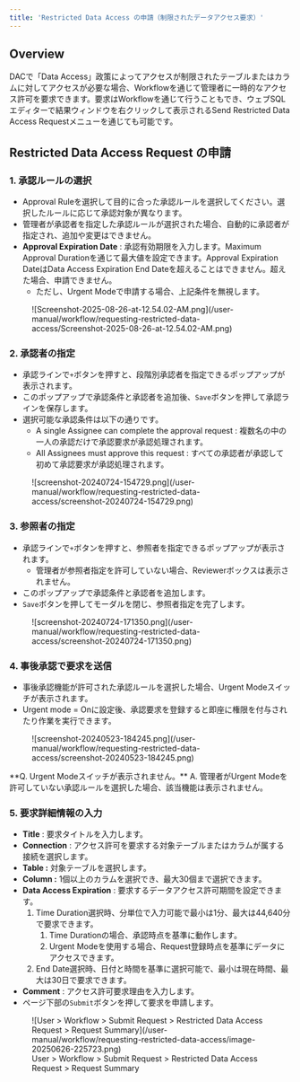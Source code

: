 ```yaml
---
title: 'Restricted Data Access の申請（制限されたデータアクセス要求）'
---
```



## Overview

DACで「Data Access」政策によってアクセスが制限されたテーブルまたはカラムに対してアクセスが必要な場合、Workflowを通じて管理者に一時的なアクセス許可を要求できます。要求はWorkflowを通じて行うこともでき、ウェブSQLエディターで結果ウィンドウを右クリックして表示されるSend Restricted Data Access Requestメニューを通じても可能です。

## Restricted Data Access Request の申請

### 1. 承認ルールの選択

* Approval Ruleを選択して目的に合った承認ルールを選択してください。選択したルールに応じて承認対象が異なります。
* 管理者が承認者を指定した承認ルールが選択された場合、自動的に承認者が指定され、追加や変更はできません。
*  **Approval Expiration Date** : 承認有効期限を入力します。Maximum Approval Durationを通じて最大値を設定できます。Approval Expiration DateはData Access Expiration End Dateを超えることはできません。超えた場合、申請できません。
    * ただし、Urgent Modeで申請する場合、上記条件を無視します。

<figure data-layout="center" data-align="center">
![Screenshot-2025-08-26-at-12.54.02-AM.png](/user-manual/workflow/requesting-restricted-data-access/Screenshot-2025-08-26-at-12.54.02-AM.png)
</figure>

### 2. 承認者の指定

* 承認ラインで`+`ボタンを押すと、段階別承認者を指定できるポップアップが表示されます。
* このポップアップで承認条件と承認者を追加後、`Save`ボタンを押して承認ラインを保存します。
* 選択可能な承認条件は以下の通りです。
    * A single Assignee can complete the approval request : 複数名の中の一人の承認だけで承認要求が承認処理されます。
    * All Assignees must approve this request : すべての承認者が承認して初めて承認要求が承認処理されます。

<figure data-layout="center" data-align="center">
![screenshot-20240724-154729.png](/user-manual/workflow/requesting-restricted-data-access/screenshot-20240724-154729.png)
</figure>

### 3. 参照者の指定

* 承認ラインで`+`ボタンを押すと、参照者を指定できるポップアップが表示されます。
    * 管理者が参照者指定を許可していない場合、Reviewerボックスは表示されません。
* このポップアップで承認条件と承認者を追加します。
* `Save`ボタンを押してモーダルを閉じ、参照者指定を完了します。

<figure data-layout="center" data-align="center">
![screenshot-20240724-171350.png](/user-manual/workflow/requesting-restricted-data-access/screenshot-20240724-171350.png)
</figure>

### 4. 事後承認で要求を送信

* 事後承認機能が許可された承認ルールを選択した場合、Urgent Modeスイッチが表示されます。
* Urgent mode = Onに設定後、承認要求を登録すると即座に権限を付与されたり作業を実行できます。

<figure data-layout="center" data-align="center">
![screenshot-20240523-184245.png](/user-manual/workflow/requesting-restricted-data-access/screenshot-20240523-184245.png)
</figure>

<Callout type="important">
**Q. Urgent Modeスイッチが表示されません。**
A. 管理者がUrgent Modeを許可していない承認ルールを選択した場合、該当機能は表示されません。
</Callout>

### 5. 要求詳細情報の入力

*  **Title**  : 要求タイトルを入力します。
*  **Connection**  : アクセス許可を要求する対象テーブルまたはカラムが属する接続を選択します。
*  **Table :**  対象テーブルを選択します。
*  **Column :**  1個以上のカラムを選択でき、最大30個まで選択できます。
*  **Data Access Expiration**  : 要求するデータアクセス許可期間を設定できます。
    1. Time Duration選択時、分単位で入力可能で最小は1分、最大は44,640分で要求できます。
        1. Time Durationの場合、承認時点を基準に動作します。
        2. Urgent Modeを使用する場合、Request登録時点を基準にデータにアクセスできます。
    2. End Date選択時、日付と時間を基準に選択可能で、最小は現在時間、最大は30日で要求できます。
*  **Comment**  : アクセス許可要求理由を入力します。
* ページ下部の`Submit`ボタンを押して要求を申請します。

<figure data-layout="center" data-align="center">
![User &gt; Workflow &gt; Submit Request &gt; Restricted Data Access Request &gt; Request Summary](/user-manual/workflow/requesting-restricted-data-access/image-20250626-225723.png)
<figcaption>
User &gt; Workflow &gt; Submit Request &gt; Restricted Data Access Request &gt; Request Summary
</figcaption>
</figure>



